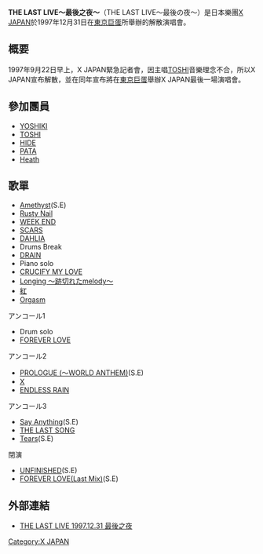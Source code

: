 {{notability unreferenced|time=2010-12-06T06:03:05+00:00}}
'''THE LAST LIVE～最後之夜～'''（THE LAST LIVE～最後の夜～）是日本樂團[[X_JAPAN|X JAPAN]]於1997年12月31日在[[東京巨蛋|東京巨蛋]]所舉辦的解散演唱會。

==概要==
1997年9月22日早上，X JAPAN緊急記者會，因主唱[[TOSHI|TOSHI]]音樂理念不合，所以X JAPAN宣布解散，並在同年宣布將在[[東京巨蛋|東京巨蛋]]舉辦X JAPAN最後一場演唱會。

==參加團員==
*[[YOSHIKI|YOSHIKI]]
*[[TOSHI|TOSHI]]
*[[HIDE|HIDE]]
*[[PATA|PATA]]
*[[Heath|Heath]]
==歌單==
*[[Amethyst|Amethyst]](S.E)
*[[Rusty_Nail|Rusty Nail]]
*[[WEEK_END|WEEK END]]
*[[SCARS|SCARS]]
*[[DAHLIA|DAHLIA]]
*Drums Break
*[[DRAIN|DRAIN]]
*Piano solo
*[[CRUCIFY_MY_LOVE|CRUCIFY MY LOVE]]
*[[Longing_〜跡切れたmelody〜|Longing 〜跡切れたmelody〜]]
*[[紅|紅]]
*[[Orgasm|Orgasm]]
アンコール1
*Drum solo
*[[FOREVER_LOVE|FOREVER LOVE]]
アンコール2
*[[PROLOGUE_(〜WORLD_ANTHEM)|PROLOGUE (〜WORLD ANTHEM)]](S.E)
*[[X|X]]
*[[ENDLESS_RAIN|ENDLESS RAIN]]
アンコール3
*[[Say_Anything|Say Anything]](S.E)
*[[THE_LAST_SONG|THE LAST SONG]]
*[[Tears|Tears]](S.E)
閉演
*[[UNFINISHED|UNFINISHED]](S.E)
*[[FOREVER_LOVE(Last_Mix)|FOREVER LOVE(Last Mix)]](S.E)

==外部連結==
*[http://www.wretch.cc/blog/cygnusx523/7225617   THE LAST LIVE 1997.12.31 最後之夜]

[[Category:X_JAPAN|Category:X JAPAN]]